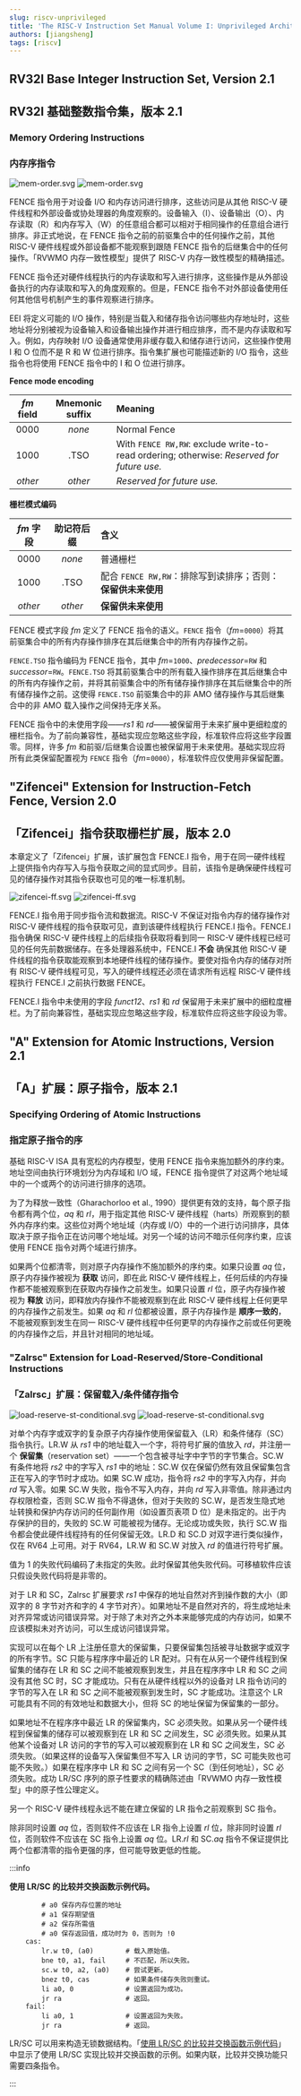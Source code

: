 ```yaml
---
slug: riscv-unprivileged
title: 'The RISC-V Instruction Set Manual Volume I: Unprivileged Architecture'
authors: [jiangsheng]
tags: [riscv]
---
```


<!-- truncate -->

## RV32I Base Integer Instruction Set, Version 2.1

## RV32I 基础整数指令集，版本 2.1

### Memory Ordering Instructions

### 内存序指令

![mem-order.svg](_assets/svg/light/mem-order.svg#gh-light-mode-only)
![mem-order.svg](_assets/svg/dark/mem-order.svg#gh-dark-mode-only)

FENCE 指令用于对设备 I/O 和内存访问进行排序，这些访问是从其他 RISC-V 硬件线程和外部设备或协处理器的角度观察的。设备输入（I）、设备输出（O）、内存读取（R）和内存写入（W）的任意组合都可以相对于相同操作的任意组合进行排序。非正式地说，在 FENCE 指令之前的前驱集合中的任何操作之前，其他 RISC-V 硬件线程或外部设备都不能观察到跟随 FENCE 指令的后继集合中的任何操作。「RVWMO 内存一致性模型」提供了 RISC-V 内存一致性模型的精确描述。

FENCE 指令还对硬件线程执行的内存读取和写入进行排序，这些操作是从外部设备执行的内存读取和写入的角度观察的。但是，FENCE 指令不对外部设备使用任何其他信号机制产生的事件观察进行排序。

EEI 将定义可能的 I/O 操作，特别是当载入和储存指令访问哪些内存地址时，这些地址将分别被视为设备输入和设备输出操作并进行相应排序，而不是内存读取和写入。例如，内存映射 I/O 设备通常使用非缓存载入和储存进行访问，这些操作使用 I 和 O 位而不是 R 和 W 位进行排序。指令集扩展也可能描述新的 I/O 指令，这些指令也将使用 FENCE 指令中的 I 和 O 位进行排序。

**Fence mode encoding**

| _fm_ field | Mnemonic suffix | Meaning                                                                                   |
|:----------:|:---------------:|:------------------------------------------------------------------------------------------|
|    0000    |     _none_      | Normal Fence                                                                              |
|    1000    |      .TSO       | With `FENCE RW,RW`: exclude write-to-read ordering; otherwise: _Reserved for future use._ |
|  _other_   |     _other_     | _Reserved for future use._                                                                |

**栅栏模式编码**

| _fm_ 字段 |  助记符后缀  | 含义                                      |
|:-------:|:-------:|:----------------------------------------|
|  0000   | _none_  | 普通栅栏                                    |
|  1000   |  .TSO   | 配合 `FENCE RW,RW`：排除写到读排序；否则：**保留供未来使用** |
| _other_ | _other_ | **保留供未来使用**                             |

FENCE 模式字段 _fm_ 定义了 FENCE 指令的语义。`FENCE` 指令（_fm_=`0000`）将其前驱集合中的所有内存操作排序在其后继集合中的所有内存操作之前。

`FENCE.TSO` 指令编码为 FENCE 指令，其中 _fm_=`1000`、_predecessor_=`RW` 和 _successor_=`RW`。`FENCE.TSO` 将其前驱集合中的所有载入操作排序在其后继集合中的所有内存操作之前，并将其前驱集合中的所有储存操作排序在其后继集合中的所有储存操作之前。这使得 `FENCE.TSO` 前驱集合中的非 AMO 储存操作与其后继集合中的非 AMO 载入操作之间保持无序关系。

FENCE 指令中的未使用字段——_rs1_ 和 _rd_——被保留用于未来扩展中更细粒度的栅栏指令。为了前向兼容性，基础实现应忽略这些字段，标准软件应将这些字段置零。同样，许多 _fm_ 和前驱/后继集合设置也被保留用于未来使用。基础实现应将所有此类保留配置视为 `FENCE` 指令（_fm_=`0000`），标准软件应仅使用非保留配置。

## "Zifencei" Extension for Instruction-Fetch Fence, Version 2.0

## 「Zifencei」指令获取栅栏扩展，版本 2.0

本章定义了「Zifencei」扩展，该扩展包含 FENCE.I 指令，用于在同一硬件线程上提供指令内存写入与指令获取之间的显式同步。目前，该指令是确保硬件线程可见的储存操作对其指令获取也可见的唯一标准机制。

![zifencei-ff.svg](_assets/svg/light/zifencei-ff.svg#gh-light-mode-only)
![zifencei-ff.svg](_assets/svg/dark/zifencei-ff.svg#gh-dark-mode-only)

FENCE.I 指令用于同步指令流和数据流。RISC-V 不保证对指令内存的储存操作对 RISC-V 硬件线程的指令获取可见，直到该硬件线程执行 FENCE.I 指令。FENCE.I 指令确保 RISC-V 硬件线程上的后续指令获取将看到同一 RISC-V 硬件线程已经可见的任何先前数据储存。在多处理器系统中，FENCE.I **不会** 确保其他 RISC-V 硬件线程的指令获取能观察到本地硬件线程的储存操作。要使对指令内存的储存对所有 RISC-V 硬件线程可见，写入的硬件线程还必须在请求所有远程 RISC-V 硬件线程执行 FENCE.I 之前执行数据 FENCE。

FENCE.I 指令中未使用的字段 _funct12_、_rs1_ 和 _rd_ 保留用于未来扩展中的细粒度栅栏。为了前向兼容性，基础实现应忽略这些字段，标准软件应将这些字段设为零。

## "A" Extension for Atomic Instructions, Version 2.1

## 「A」扩展：原子指令，版本 2.1

### Specifying Ordering of Atomic Instructions

### 指定原子指令的序

基础 RISC-V ISA 具有宽松的内存模型，使用 FENCE 指令来施加额外的序约束。地址空间由执行环境划分为内存域和 I/O 域，FENCE 指令提供了对这两个地址域中的一个或两个的访问进行排序的选项。

为了为释放一致性（Gharachorloo et al., 1990）提供更有效的支持，每个原子指令都有两个位，_aq_ 和 _rl_，用于指定其他 RISC-V 硬件线程（harts）所观察到的额外内存序约束。这些位对两个地址域（内存或 I/O）中的一个进行访问排序，具体取决于原子指令正在访问哪个地址域。对另一个域的访问不暗示任何序约束，应该使用 FENCE 指令对两个域进行排序。

如果两个位都清零，则对原子内存操作不施加额外的序约束。如果只设置 _aq_ 位，原子内存操作被视为 **获取** 访问，即在此 RISC-V 硬件线程上，任何后续的内存操作都不能被观察到在获取内存操作之前发生。如果只设置 _rl_ 位，原子内存操作被视为 **释放** 访问，即释放内存操作不能被观察到在此 RISC-V 硬件线程上任何更早的内存操作之前发生。如果 _aq_ 和 _rl_ 位都被设置，原子内存操作是 **顺序一致的**，不能被观察到发生在同一 RISC-V 硬件线程中任何更早的内存操作之前或任何更晚的内存操作之后，并且针对相同的地址域。

### "Zalrsc" Extension for Load-Reserved/Store-Conditional Instructions

### 「Zalrsc」扩展：保留载入/条件储存指令

![load-reserve-st-conditional.svg](_assets/svg/light/load-reserve-st-conditional.svg#gh-light-mode-only)
![load-reserve-st-conditional.svg](_assets/svg/dark/load-reserve-st-conditional.svg#gh-dark-mode-only)

对单个内存字或双字的复杂原子内存操作使用保留载入（LR）和条件储存（SC）指令执行。LR.W 从 _rs1_ 中的地址载入一个字，将符号扩展的值放入 _rd_，并注册一个 **保留集**（reservation set）——一个包含被寻址字中字节的字节集合。SC.W 有条件地将 _rs2_ 中的字写入 _rs1_ 中的地址：SC.W 仅在保留仍然有效且保留集包含正在写入的字节时才成功。如果 SC.W 成功，指令将 _rs2_ 中的字写入内存，并向 _rd_ 写入零。如果 SC.W 失败，指令不写入内存，并向 _rd_ 写入非零值。除非通过内存权限检查，否则 SC.W 指令不得退休，但对于失败的 SC.W，是否发生隐式地址转换和保护内存访问的任何副作用（如设置页表项 D 位）是未指定的。出于内存保护的目的，失败的 SC.W 可能被视为储存。无论成功或失败，执行 SC.W 指令都会使此硬件线程持有的任何保留无效。LR.D 和 SC.D 对双字进行类似操作，仅在 RV64 上可用。对于 RV64，LR.W 和 SC.W 对放入 _rd_ 的值进行符号扩展。

值为 1 的失败代码编码了未指定的失败。此时保留其他失败代码。可移植软件应该只假设失败代码将是非零的。

对于 LR 和 SC，Zalrsc 扩展要求 _rs1_ 中保存的地址自然对齐到操作数的大小（即双字的 8 字节对齐和字的 4 字节对齐）。如果地址不是自然对齐的，将生成地址未对齐异常或访问错误异常。对于除了未对齐之外本来能够完成的内存访问，如果不应该模拟未对齐访问，可以生成访问错误异常。

实现可以在每个 LR 上注册任意大的保留集，只要保留集包括被寻址数据字或双字的所有字节。SC 只能与程序序中最近的 LR 配对。只有在从另一个硬件线程到保留集的储存在 LR 和 SC 之间不能被观察到发生，并且在程序序中 LR 和 SC 之间没有其他 SC 时，SC 才能成功。只有在从硬件线程以外的设备对 LR 指令访问的字节的写入在 LR 和 SC 之间不能被观察到发生时，SC 才能成功。注意这个 LR 可能具有不同的有效地址和数据大小，但将 SC 的地址保留为保留集的一部分。

如果地址不在程序序中最近 LR 的保留集内，SC 必须失败。如果从另一个硬件线程到保留集的储存可以被观察到在 LR 和 SC 之间发生，SC 必须失败。如果从其他某个设备对 LR 访问的字节的写入可以被观察到在 LR 和 SC 之间发生，SC 必须失败。（如果这样的设备写入保留集但不写入 LR 访问的字节，SC 可能失败也可能不失败。）如果在程序序中 LR 和 SC 之间有另一个 SC（到任何地址），SC 必须失败。成功 LR/SC 序列的原子性要求的精确陈述由「RVWMO 内存一致性模型」中的原子性公理定义。

另一个 RISC-V 硬件线程永远不能在建立保留的 LR 指令之前观察到 SC 指令。

除非同时设置 _aq_ 位，否则软件不应该在 LR 指令上设置 _rl_ 位，除非同时设置 _rl_ 位，否则软件不应该在 SC 指令上设置 _aq_ 位。LR._rl_ 和 SC._aq_ 指令不保证提供比两个位都清零的指令更强的序，但可能导致更低的性能。

:::info

<Anchor id="cas" />

**使用 LR/SC 的比较并交换函数示例代码。**

```riscv
        # a0 保存内存位置的地址
        # a1 保存期望值
        # a2 保存所需值
        # a0 保存返回值，成功时为 0，否则为 !0
    cas:
        lr.w t0, (a0)        # 载入原始值。
        bne t0, a1, fail     # 不匹配，所以失败。
        sc.w t0, a2, (a0)    # 尝试更新。
        bnez t0, cas         # 如果条件储存失败则重试。
        li a0, 0             # 设置返回为成功。
        jr ra                # 返回。
    fail:
        li a0, 1             # 设置返回为失败。
        jr ra                # 返回。
```

LR/SC 可以用来构造无锁数据结构。「[使用 LR/SC 的比较并交换函数示例代码](#cas)」中显示了使用 LR/SC 实现比较并交换函数的示例。如果内联，比较并交换功能只需要四条指令。

:::
